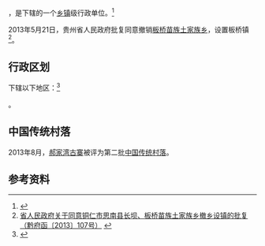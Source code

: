 {{中国乡级行政区|52/06/24/209/000
| 政府驻地 = 板桥社区
}}

'''{{PAGENAMEBASE}}'''，是{{PRC admin/fullname|52/06/24/209/000|3}}下辖的一个[[乡镇|乡镇]]级行政单位。<ref>{{PRC admin/ref sgc|{{PRC admin/parent|52/06/24/209/000}}}}</ref>

2013年5月21日，贵州省人民政府批复同意撤销[[板桥苗族土家族乡|板桥苗族土家族乡]]，设置板桥镇<ref>[http://www.gzgov.gov.cn/xxgk/zfxxgkpt/szfxxgkml/201507/t20150703_304644.html 省人民政府关于同意铜仁市思南县长坝、板桥苗族土家族乡撤乡设镇的批复（黔府函〔2013〕107号）] {{webarchive|url=https://web.archive.org/web/20170906040816/http://www.gzgov.gov.cn/xxgk/zfxxgkpt/szfxxgkml/201507/t20150703_304644.html |date=2017-09-06 }}</ref>。

== 行政区划 ==

{{PAGENAMEBASE}}下辖以下地区：<ref>{{PRC admin/ref sgc|52/06/24/209/000}}</ref>

{{PRC admin/children|52/06/24/209/000}}。

==中国传统村落==
2013年8月，[[郝家湾古寨|郝家湾古寨]]被评为第二批[[中国传统村落|中国传统村落]]。

== 参考资料 ==

{{reflist}}

{{行政区划小作品}}
{{PRC admin/navcat|52/06/24/209/000}}